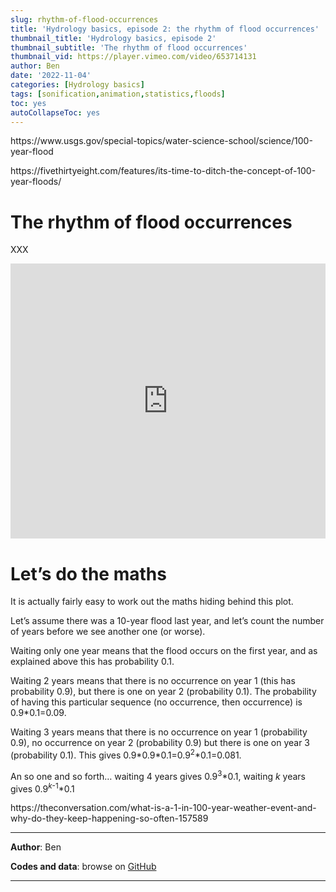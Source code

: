 ---
slug: rhythm-of-flood-occurrences
title: 'Hydrology basics, episode 2: the rhythm of flood occurrences'
thumbnail_title: 'Hydrology basics, episode 2'
thumbnail_subtitle: 'The rhythm of flood occurrences'
thumbnail_vid: https://player.vimeo.com/video/653714131
author: Ben
date: '2022-11-04'
categories: [Hydrology basics]
tags: [sonification,animation,statistics,floods]
toc: yes
autoCollapseToc: yes
---

https://www.usgs.gov/special-topics/water-science-school/science/100-year-flood

https://fivethirtyeight.com/features/its-time-to-ditch-the-concept-of-100-year-floods/


# The rhythm of flood occurrences 

XXX

<p></p>

<iframe src="https://player.vimeo.com/video/653714131" frameborder="0" width="100%" height="440" allowfullscreen="allowfullscreen"></iframe>

<p></p>

# Let's do the maths

It is actually fairly easy to work out the maths hiding behind this plot. 

Let's assume there was a 10-year flood last year, and let's count the number of years before we see another one (or worse).

Waiting only one year means that the flood occurs on the first year, and as explained above this has probability 0.1.

Waiting 2 years means that there is no occurrence on year 1 (this has probability 0.9), but there is one on year 2 (probability 0.1). The probability of having this particular sequence (no occurrence, then occurrence) is 0.9\*0.1=0.09. 

Waiting 3 years means that there is no occurrence on year 1 (probability 0.9), no occurrence on year 2 (probability 0.9) but there is one on year 3 (probability 0.1). This gives 0.9\*0.9\*0.1=0.9<sup>2</sup>\*0.1=0.081.

An so one and so forth... waiting 4 years gives 0.9<sup>3</sup>\*0.1, waiting *k* years gives 0.9<sup>*k*-1</sup>\*0.1

https://theconversation.com/what-is-a-1-in-100-year-weather-event-and-why-do-they-keep-happening-so-often-157589

---

**Author**: Ben  

**Codes and data**: browse on [GitHub](https://github.com/globXblog/scripts/tree/main/src/rhythm-of-flood-occurrences)

---


